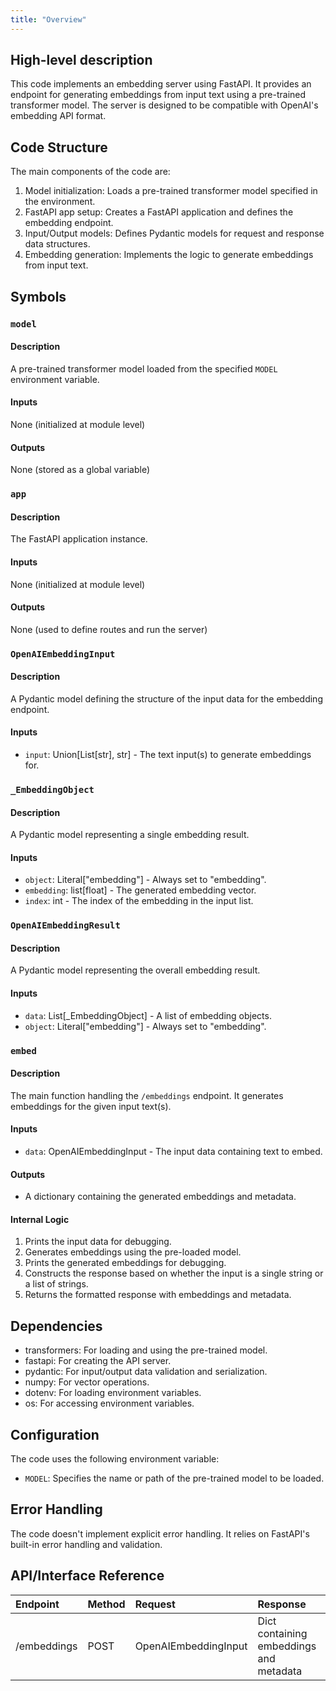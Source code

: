 ```yaml
---
title: "Overview"
---
```


## High-level description
This code implements an embedding server using FastAPI. It provides an endpoint for generating embeddings from input text using a pre-trained transformer model. The server is designed to be compatible with OpenAI's embedding API format.

## Code Structure
The main components of the code are:
1. Model initialization: Loads a pre-trained transformer model specified in the environment.
2. FastAPI app setup: Creates a FastAPI application and defines the embedding endpoint.
3. Input/Output models: Defines Pydantic models for request and response data structures.
4. Embedding generation: Implements the logic to generate embeddings from input text.

## Symbols

### `model`
#### Description
A pre-trained transformer model loaded from the specified `MODEL` environment variable.

#### Inputs
None (initialized at module level)

#### Outputs
None (stored as a global variable)

### `app`
#### Description
The FastAPI application instance.

#### Inputs
None (initialized at module level)

#### Outputs
None (used to define routes and run the server)

### `OpenAIEmbeddingInput`
#### Description
A Pydantic model defining the structure of the input data for the embedding endpoint.

#### Inputs
- `input`: Union[List[str], str] - The text input(s) to generate embeddings for.

### `_EmbeddingObject`
#### Description
A Pydantic model representing a single embedding result.

#### Inputs
- `object`: Literal["embedding"] - Always set to "embedding".
- `embedding`: list[float] - The generated embedding vector.
- `index`: int - The index of the embedding in the input list.

### `OpenAIEmbeddingResult`
#### Description
A Pydantic model representing the overall embedding result.

#### Inputs
- `data`: List[_EmbeddingObject] - A list of embedding objects.
- `object`: Literal["embedding"] - Always set to "embedding".

### `embed`
#### Description
The main function handling the `/embeddings` endpoint. It generates embeddings for the given input text(s).

#### Inputs
- `data`: OpenAIEmbeddingInput - The input data containing text to embed.

#### Outputs
- A dictionary containing the generated embeddings and metadata.

#### Internal Logic
1. Prints the input data for debugging.
2. Generates embeddings using the pre-loaded model.
3. Prints the generated embeddings for debugging.
4. Constructs the response based on whether the input is a single string or a list of strings.
5. Returns the formatted response with embeddings and metadata.

## Dependencies
- transformers: For loading and using the pre-trained model.
- fastapi: For creating the API server.
- pydantic: For input/output data validation and serialization.
- numpy: For vector operations.
- dotenv: For loading environment variables.
- os: For accessing environment variables.

## Configuration
The code uses the following environment variable:
- `MODEL`: Specifies the name or path of the pre-trained model to be loaded.

## Error Handling
The code doesn't implement explicit error handling. It relies on FastAPI's built-in error handling and validation.

## API/Interface Reference
| Endpoint | Method | Request | Response | Description |
|:---------|:-------|:--------|:---------|:------------|
| /embeddings | POST | OpenAIEmbeddingInput | Dict containing embeddings and metadata | Generates embeddings for given text input(s) |